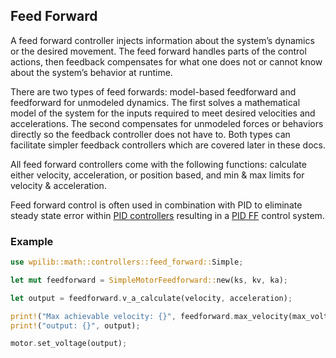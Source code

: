 ## Feed Forward

A feed forward controller injects information about the system’s dynamics or the desired movement. The feed forward
handles parts of the control actions, then feedback compensates for what one does not or cannot know about the system’s
behavior at runtime.

There are two types of feed forwards: model-based feedforward and feedforward for unmodeled dynamics. The first solves a
mathematical model of the system for the inputs required to meet desired velocities and accelerations. The second
compensates for unmodeled forces or behaviors directly so the feedback controller does not have to. Both types can
facilitate simpler feedback controllers which are covered later in these docs.

All feed forward controllers come with the following functions: calculate either velocity, acceleration, or position
based, and min & max limits for velocity & acceleration.

Feed forward control is often used in combination with PID to eliminate steady state error within
[PID controllers](../controllers/pid/pid) resulting in a [PID FF](../controllers/pid/pid_ff) control system.

### Example

```rust copy
use wpilib::math::controllers::feed_forward::Simple;

let mut feedforward = SimpleMotorFeedforward::new(ks, kv, ka);

let output = feedforward.v_a_calculate(velocity, acceleration);

print!("Max achievable velocity: {}", feedforward.max_velocity(max_voltage, acceleration));
print!("output: {}", output);

motor.set_voltage(output);
```
